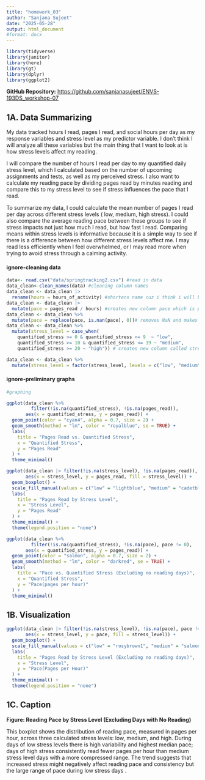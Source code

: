 ```yaml
---
title: "homework_03"
author: "Sanjana Sujeet"
date: "2025-05-28"
output: html_document
#format: docx
---
```


```r
library(tidyverse)
library(janitor)
library(here)
library(gt)
library(dplyr)
library(ggplot2)
```


**GitHub Repository:** [https://github.com/sanjanasujeet/ENVS-193DS_workshop-07](https://github.com/sanjanasujeet/ENVS-193DS_workshop-07)

## 1A. Data Summarizing

My data tracked hours I read, pages I read, and social hours per day as my response variables and stress level as my predictor variable. I don't think I will analyze all these variables but the main thing that I want to look at is how stress levels affect my reading.  

I will compare the number of hours I read per day to my quantified daily stress level, which I calculated based on the number of upcoming assignments and tests, as well as my perceived stress. I also want to calculate my reading pace by dividing pages read by minutes reading and compare this to my stress level to see if stress influences the pace that I read.

To summarize my data, I could calculate the mean number of pages I read per day across different stress levels ( low, medium, high stress). I could also compare the average reading pace between these groups to see if stress impacts not just how much I read, but how fast I read. Comparing means within stress levels is informative because it is a simple way to see if there is a difference between how different stress levels affect me. I may read less efficiently when I feel overwhelmed, or I may read more when trying to avoid stress through a calming activity.

#### ignore-cleaning data

```r
data<- read.csv("data/springtracking2.csv") #read in data
data_clean<-clean_names(data) #cleaning column names
data_clean <- data_clean |> 
  rename(hours = hours_of_activity) #shortens name cuz i think i will be using it often
data_clean <- data_clean |> 
  mutate(pace = pages_read / hours) #creates new column pace which is pages/min
data_clean <- data_clean %>%
  mutate(pace = replace(pace, is.nan(pace), 0))# removes NaN and makes them 0 instead(this was a calculation issue)
data_clean <- data_clean %>%
  mutate(stress_level = case_when(
    quantified_stress >= 0 & quantified_stress <= 9  ~ "low",
    quantified_stress >= 10 & quantified_stress <= 19 ~ "medium",
    quantified_stress >= 20 ~ "high")) # creates new column called stress_level and takes quantified stress levels and makes 3 levels out of it

data_clean <- data_clean %>%
  mutate(stress_level = factor(stress_level, levels = c("low", "medium", "high"))) # orders the levels

```

#### ignore-preliminary graphs

```r
#graphing

ggplot(data_clean %>% 
         filter(!is.na(quantified_stress), !is.na(pages_read)),
       aes(x = quantified_stress, y = pages_read)) +
  geom_point(color = "cyan4", alpha = 0.7, size = 2) +
  geom_smooth(method = "lm", color = "royalblue", se = TRUE) +
  labs(
    title = "Pages Read vs. Quantified Stress",
    x = "Quantified Stress",
    y = "Pages Read"
  ) +
  theme_minimal()

```

```r
ggplot(data_clean |> filter(!is.na(stress_level), !is.na(pages_read)),
       aes(x = stress_level, y = pages_read, fill = stress_level)) +
  geom_boxplot() +
  scale_fill_manual(values = c("low" = "lightblue", "medium" = "cadetblue", "high" = "cyan4")) +
  labs(
    title = "Pages Read by Stress Level",
    x = "Stress Level",
    y = "Pages Read"
  ) +
  theme_minimal() +
  theme(legend.position = "none")

```

```r
ggplot(data_clean %>% 
         filter(!is.na(quantified_stress), !is.na(pace), pace != 0),
       aes(x = quantified_stress, y = pages_read)) +
  geom_point(color = "salmon", alpha = 0.7, size = 2) +
  geom_smooth(method = "lm", color = "darkred", se = TRUE) +
  labs(
    title = "Pace vs. Quantified Stress (Excluding no reading days)",
    x = "Quantified Stress",
    y = "Pace(pages per hour)"
  ) +
  theme_minimal()

```

## 1B. Visualization

```r
ggplot(data_clean |> filter(!is.na(stress_level), !is.na(pace), pace != 0),
       aes(x = stress_level, y = pace, fill = stress_level)) +
  geom_boxplot() +
  scale_fill_manual(values = c("low" = "rosybrown1", "medium" = "salmon", "high" = "indianred4")) +
  labs(
    title = "Pages Read by Stress Level (Excluding no reading days)",
    x = "Stress Level",
    y = "Pace(Pages per Hour)"
  ) +
  theme_minimal() +
  theme(legend.position = "none")
```

## 1C. Caption
**Figure: Reading Pace by Stress Level (Excluding Days with No Reading)**

This boxplot shows the distribution of reading pace, measured in pages per hour, across three calculated stress levels: low, medium, and high. During days of low stress levels there is high variability and highest median pace; days of high stress consistently read fewer pages per hour than medium stress level days with a more compressed range. The trend suggests that increased stress might negatively affect reading pace and consistency but the large range of pace during low stress days .
